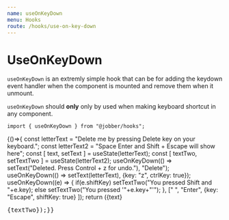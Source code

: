 ```yaml
---
name: useOnKeyDown
menu: Hooks
route: /hooks/use-on-key-down
---
```



# UseOnKeyDown

`useOnKeyDown` is an extremly simple hook that can be for adding the keydown event handler when the component is mounted and remove them when it unmount.

`useOnKeyDown` should **only** only by used when making keyboard shortcut in any component.

```tsx
import { useOnKeyDown } from "@jobber/hooks";
```


<Playground>
  {()=>{
    const letterText = "Delete me by pressing Delete key on your keyboard.";
    const letterText2 = "Space Enter and Shift + Escape will show here";
    const [ text, setText ] = useState(letterText);
    const [ textTwo, setTextTwo ] = useState(letterText2);
    useOnKeyDown(() => setText("Deleted. Press Control + z for undo."), "Delete");
    useOnKeyDown(() => setText(letterText), {key: "z", ctrlKey: true});
    useOnKeyDown((e) => {
        if(e.shiftKey) setTextTwo("You pressed Shift and "+e.key);
        else setTextTwo("You pressed '"+e.key+"'");
    }, [" ", "Enter", {key: "Escape", shiftKey: true} ]);
    return (<Text>{text}<pre />{textTwo}</Text>);}}
</Playground>
